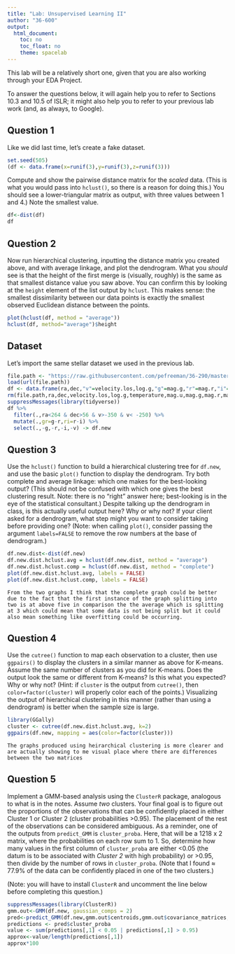 ```yaml
---
title: "Lab: Unsupervised Learning II"
author: "36-600"
output: 
  html_document:
    toc: no
    toc_float: no
    theme: spacelab
---
```


This lab will be a relatively short one, given that you are also working through your EDA Project.

To answer the questions below, it will again help you to refer to Sections 10.3 and 10.5 of ISLR; it might also help you to refer to your previous lab work (and, as always, to Google). 

## Question 1

Like we did last time, let's create a fake dataset.
```r
set.seed(505)
(df <- data.frame(x=runif(3),y=runif(3),z=runif(3)))
```
Compute and show the pairwise distance matrix for the *scaled* data. (This is what you would pass into `hclust()`, so there is a reason for doing this.) You should see a lower-triangular matrix as output, with three values between 1 and 4.) Note the smallest value.
```r
df<-dist(df)
df
```

## Question 2

Now run hierarchical clustering, inputting the distance matrix you created above, and with average linkage, and plot the dendrogram. What you *should* see is that the height of the first merge is (visually, roughly) is the same as that smallest distance value you saw above. You can confirm this by looking at the `height` element of the list output by `hclust`. This makes sense: the smallest dissimilarity between our data points is exactly the smallest observed Euclidean distance between the points.
```r
plot(hclust(df, method = "average"))
hclust(df, method="average")$height
```

## Dataset

Let's import the same stellar dataset we used in the previous lab.
```r
file.path <- "https://raw.githubusercontent.com/pefreeman/36-290/master/EXAMPLE_DATASETS/DRACO/draco_photometry.Rdata"
load(url(file.path))
df <- data.frame(ra,dec,"v"=velocity.los,log.g,"g"=mag.g,"r"=mag.r,"i"=mag.i)
rm(file.path,ra,dec,velocity.los,log.g,temperature,mag.u,mag.g,mag.r,mag.i,mag.z,metallicity,signal.noise)
suppressMessages(library(tidyverse))
df %>% 
  filter(.,ra<264 & dec>56 & v>-350 & v< -250) %>% 
  mutate(.,gr=g-r,ri=r-i) %>% 
  select(.,-g,-r,-i,-v) -> df.new
```

## Question 3

Use the `hclust()` function to build a hierarchical clustering tree for `df.new`, and use the basic `plot()` function to display the dendrogram. Try both complete and average linkage: which one makes for the best-looking output? (This should not be confused with which one gives the best clustering result. Note: there is no "right" answer here; best-looking is in the eye of the statistical consultant.) Despite talking up the dendrogram in class, is this actually useful output here? Why or why not? If your client asked for a dendrogram, what step might you want to consider taking before providing one? (Note: when calling `plot()`, consider passing the argument `labels=FALSE` to remove the row numbers at the base of dendrogram.)
```r
df.new.dist<-dist(df.new)
df.new.dist.hclust.avg = hclust(df.new.dist, method = "average")
df.new.dist.hclust.comp = hclust(df.new.dist, method = "complete")
plot(df.new.dist.hclust.avg, labels = FALSE)
plot(df.new.dist.hclust.comp, labels = FALSE)
```
```
From the two graphs I think that the complete graph could be better due to the fact that the first instance of the graph splitting into two is at above five in comparison the the average which is splitting at 3 which could mean that some data is not being split but it could also mean something like overfitting could be occurring.
```

## Question 4

Use the `cutree()` function to map each observation to a cluster, then use `ggpairs()` to display the clusters in a similar manner as above for K-means. Assume the same number of clusters as you did for K-means. Does the output look the same or different from K-means? Is this what you expected? Why or why not? (Hint: if `cluster` is the output from `cutree()`, then `color=factor(cluster)` will properly color each of the points.) Visualizing the output of hierarchical clustering in this manner (rather than using a dendrogram) is better when the sample size is large.
```r
library(GGally)
cluster <- cutree(df.new.dist.hclust.avg, k=2)
ggpairs(df.new, mapping = aes(color=factor(cluster)))
```
```
The graphs produced using heirarchical clustering is more clearer and are actually showing to me visual place where there are differences between the two matrices
```

## Question 5

Implement a GMM-based analysis using the `ClusterR` package, analogous to what is in the notes. Assume *two* clusters. Your final goal is to figure out the proportions of the observations that can be confidently placed in either Cluster 1 or Cluster 2 (cluster probabilities &gt;0.95). The placement of the rest of the observations can be considered ambiguous. As a reminder, one of the outputs from `predict_GMM` is `cluster_proba`. Here, that will be a 1218 x 2 matrix, where the probabilities on each row sum to 1. So, determine how many values in the first column of `cluster_proba` are either &lt;0.05 (the datum is to be associated with *Cluster 2* with high probability) or &gt;0.95, then divide by the number of rows in `cluster_proba`. (Note that I found $\approx$ 77.9% of the data can be confidently placed in one of the two clusters.)

(Note: you will have to install `ClusterR` and uncomment the line below before completing this question.)
```r
suppressMessages(library(ClusterR))
gmm.out<-GMM(df.new, gaussian_comps = 2)
pred<-predict_GMM(df.new,gmm.out$centroids,gmm.out$covariance_matrices,gmm.out$weights)
predictions <- pred$cluster_proba
value <- sum(predictions[,1] < 0.05 | predictions[,1] > 0.95)
approx<-value/length(predictions[,1])
approx*100
```
